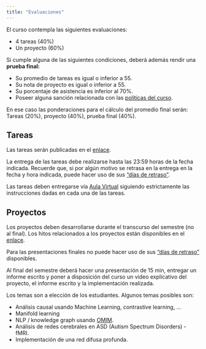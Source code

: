 ```yaml
---
title: "Evaluaciones"
---
```


El curso contempla las siguientes evaluaciones:

-   4 tareas (40%)
-   Un proyecto (60%)

[Si cumple alguna de las siguientes condiciones, deberá además rendir una <strong>prueba final:</strong>]{.my-red}

-   Su promedio de tareas es igual o inferior a 55.
-   Su nota de proyecto es igual o inferior a 55.
-   Su porcentaje de asistencia es inferior al 70%.
-   Poseer alguna sanción relacionada con las [políticas del curso](course-syllabus.html).

En ese caso las ponderaciones para el cálculo del promedio final serán: Tareas (20%), proyecto (40%), prueba final (40%).

## Tareas

Las tareas serán publicadas en el [enlace](index.html).

La entrega de las tareas debe realizarse hasta las 23:59 horas de la fecha indicada. Recuerde que, si por algún motivo se retrasa en la entrega en la fecha y hora indicada, puede hacer uso de sus ["días de retraso"](course-syllabus.html#entregas-tardias).

Las tareas deben entregarse vía [Aula Virtual](https://aula.usm.cl/) siguiendo estrictamente las instrucciones dadas en cada una de las tareas.

## Proyectos

Los proyectos deben desarrollarse durante el transcurso del semestre (no al final). Los hitos relacionados a los proyectos están disponibles en el [enlace](index.html).

Para las presentaciones finales no puede hacer uso de sus ["días de retraso"](course-syllabus.html) disponibles.

Al final del semestre deberá hacer una presentación de 15 min, entregar un informe escrito y poner a disposición del curso un video explicativo del proyecto, el informe escrito y la implementación realizada.

Los temas son a elección de los estudiantes. Algunos temas posibles son:

-   Análisis causal usando Machine Learning, contrastive learning, ...
-   Manifold learning
-   NLP / knowledge graph usando [OMIM](https://www.omim.org/).
-   Análisis de redes cerebrales en ASD (Autism Spectrum Disorders) - fMRI.
-   Implementación de una red difusa profunda.
